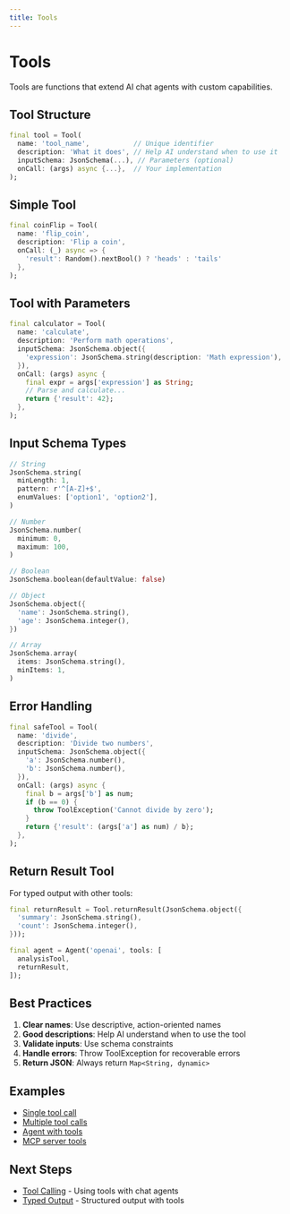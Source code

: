 ```yaml
---
title: Tools
---
```


# Tools

Tools are functions that extend AI chat agents with custom capabilities.

## Tool Structure

```dart
final tool = Tool(
  name: 'tool_name',           // Unique identifier
  description: 'What it does', // Help AI understand when to use it
  inputSchema: JsonSchema(...), // Parameters (optional)
  onCall: (args) async {...},  // Your implementation
);
```

## Simple Tool

```dart
final coinFlip = Tool(
  name: 'flip_coin',
  description: 'Flip a coin',
  onCall: (_) async => {
    'result': Random().nextBool() ? 'heads' : 'tails'
  },
);
```

## Tool with Parameters

```dart
final calculator = Tool(
  name: 'calculate',
  description: 'Perform math operations',
  inputSchema: JsonSchema.object({
    'expression': JsonSchema.string(description: 'Math expression'),
  }),
  onCall: (args) async {
    final expr = args['expression'] as String;
    // Parse and calculate...
    return {'result': 42};
  },
);
```

## Input Schema Types

```dart
// String
JsonSchema.string(
  minLength: 1,
  pattern: r'^[A-Z]+$',
  enumValues: ['option1', 'option2'],
)

// Number
JsonSchema.number(
  minimum: 0,
  maximum: 100,
)

// Boolean
JsonSchema.boolean(defaultValue: false)

// Object
JsonSchema.object({
  'name': JsonSchema.string(),
  'age': JsonSchema.integer(),
})

// Array
JsonSchema.array(
  items: JsonSchema.string(),
  minItems: 1,
)
```

## Error Handling

```dart
final safeTool = Tool(
  name: 'divide',
  description: 'Divide two numbers',
  inputSchema: JsonSchema.object({
    'a': JsonSchema.number(),
    'b': JsonSchema.number(),
  }),
  onCall: (args) async {
    final b = args['b'] as num;
    if (b == 0) {
      throw ToolException('Cannot divide by zero');
    }
    return {'result': (args['a'] as num) / b};
  },
);
```

## Return Result Tool

For typed output with other tools:

```dart
final returnResult = Tool.returnResult(JsonSchema.object({
  'summary': JsonSchema.string(),
  'count': JsonSchema.integer(),
}));

final agent = Agent('openai', tools: [
  analysisTool,
  returnResult,
]);
```

## Best Practices

1. **Clear names**: Use descriptive, action-oriented names
2. **Good descriptions**: Help AI understand when to use the tool
3. **Validate inputs**: Use schema constraints
4. **Handle errors**: Throw ToolException for recoverable errors
5. **Return JSON**: Always return `Map<String, dynamic>`

## Examples

- [Single tool call](https://github.com/csells/darantic_ai/blob/main/packages/dartantic_ai/example/bin/single_tool_call.dart)
- [Multiple tool calls](https://github.com/csells/darantic_ai/blob/main/packages/dartantic_ai/example/bin/multi_tool_call.dart)
- [Agent with tools](https://github.com/csells/darantic_ai/blob/main/packages/dartantic_ai/example/bin/agent.dart)
- [MCP server tools](https://github.com/csells/darantic_ai/blob/main/packages/dartantic_ai/example/bin/mcp_servers.dart)

## Next Steps

- [Tool Calling](/tool-calling) - Using tools with chat agents
- [Typed Output](/typed-output) - Structured output with tools
